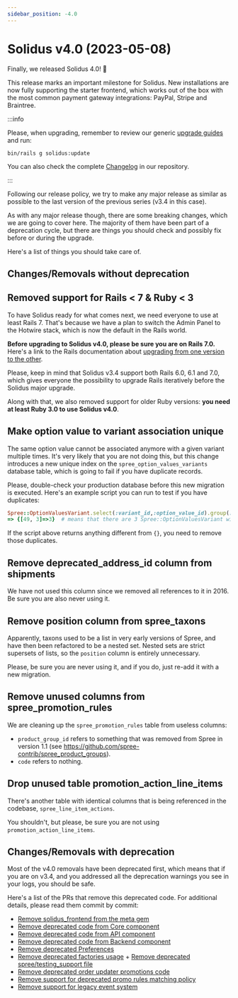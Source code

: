```yaml
---
sidebar_position: -4.0
---
```



# Solidus v4.0 (2023-05-08)

<MinimalRequirements ruby="3.0" rails="7.0" />

Finally, we released Solidus 4.0! 🎉

This release marks an important milestone for Solidus. New installations are now fully supporting the starter frontend,
which works out of the box with the most common payment gateway integrations: PayPal, Stripe and Braintree.

:::info

Please, when upgrading, remember to review our generic [upgrade guides](/upgrading-solidus/index.mdx) and run:

```
bin/rails g solidus:update
```

You can also check the complete [Changelog](https://github.com/solidusio/solidus/blob/v4.0/CHANGELOG.md) in our repository.

:::

Following our release policy, we try to make any major release as similar as possible to the last version of the previous series (v3.4 in this case).

As with any major release though, there are some breaking changes, which we are going to cover here.
The majority of them have been part of a deprecation cycle, but there are things you should check and possibly fix
before or during the upgrade.

Here's a list of things you should take care of.

## Changes/Removals without deprecation

## <PRLink number="5012">Removed support for Rails < 7 & Ruby < 3</PRLink>

To have Solidus ready for what comes next, we need everyone to use at least Rails 7. That's because we have a plan to
switch the Admin Panel to the Hotwire stack, which is now the default in the Rails world.

**Before upgrading to Solidus v4.0, please be sure you are on Rails 7.0.** Here's a link to the Rails documentation about [upgrading from one version to the other][upgrading-rails].

Please, keep in mind that Solidus v3.4 support both Rails 6.0, 6.1 and 7.0, which gives everyone the possibility to upgrade
Rails iteratively before the Solidus major upgrade.

[upgrading-rails]: https://guides.rubyonrails.org/upgrading_ruby_on_rails.html

Along with that, we also removed support for older Ruby versions: **you need at least Ruby 3.0 to use Solidus v4.0**.

## <PRLink number="4146">Make option value to variant association unique</PRLink>

The same option value cannot be associated anymore with a given variant multiple times. It's very likely
that you are not doing this, but this change introduces a new unique index on the `spree_option_values_variants` database table, which is going to fail if you have duplicate records.

Please, double-check your production database before this new migration is executed. Here's an example script you can run to test if you have duplicates:

```ruby
Spree::OptionValuesVariant.select(:variant_id,:option_value_id).group(:variant_id,:option_value_id).having("count(*) > 1").size
=> {[49, 3]=>3}  # means that there are 3 Spree::OptionValuesVariant with variant_id: 49 and option_value_id: 3.
```

If the script above returns anything different from `{}`, you need to remove those duplicates.

## <PRLink number="4379">Remove deprecated_address_id column from shipments</PRLink>

We have not used this column since we removed all references to it in 2016. Be sure you are also
never using it.

## <PRLink number="4754">Remove position column from spree_taxons</PRLink>

Apparently, taxons used to be a list in very early versions of Spree, and have then been refactored to be a nested set. Nested sets are strict supersets of lists,
so the `position` column is entirely unnecessary.

Please, be sure you are never using it, and if you do, just re-add it with a new migration.

## <PRLink number="4881">Remove unused columns from spree_promotion_rules</PRLink>

We are cleaning up the `spree_promotion_rules` table from useless columns:

- `product_group_id` refers to something that was removed from Spree in version 1.1 (see https://github.com/spree-contrib/spree_product_groups).
- `code` refers to nothing.

## <PRLink number="4882">Drop unused table promotion_action_line_items</PRLink>

There's another table with identical columns that is being referenced in the codebase, `spree_line_item_actions`.

You shouldn't, but please, be sure you are not using `promotion_action_line_items`.

## Changes/Removals with deprecation

Most of the v4.0 removals have been deprecated first, which means that if you are on v3.4, and you addressed all the deprecation warnings you see in your logs, you should be safe.

Here's a list of the PRs that remove this deprecated code. For additional details, please read them commit by commit:

- [Remove solidus_frontend from the meta gem](https://github.com/solidusio/solidus/pull/5026)
- [Remove deprecated code from Core component](https://github.com/solidusio/solidus/pull/4989)
- [Remove deprecated code from API component](https://github.com/solidusio/solidus/pull/5020)
- [Remove deprecated code from Backend component](https://github.com/solidusio/solidus/pull/5021)
- [Remove deprecated Preferences](https://github.com/solidusio/solidus/pull/5022)
- [Remove deprecated factories usage](https://github.com/solidusio/solidus/pull/5023) + [Remove deprecated spree/testing_support file](https://github.com/solidusio/solidus/pull/5063)
- [Remove deprecated order updater promotions code](https://github.com/solidusio/solidus/pull/4890)
- [Remove support for deprecated promo rules matching policy](https://github.com/solidusio/solidus/pull/5019)
- [Remove support for legacy event system](https://github.com/solidusio/solidus/pull/5024)
